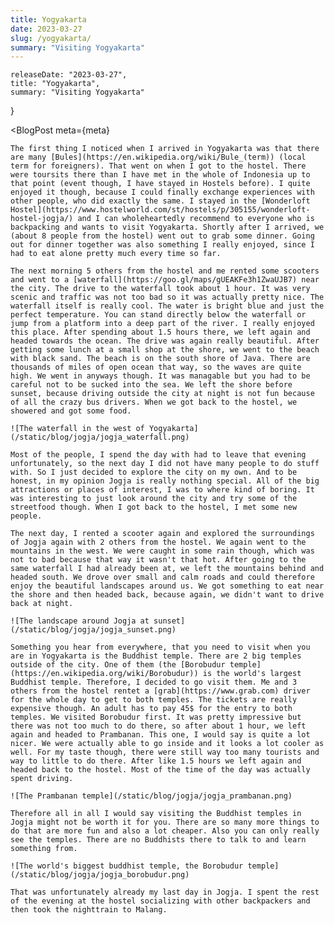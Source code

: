 ```yaml
---
title: Yogyakarta
date: 2023-03-27
slug: /yogyakarta/
summary: "Visiting Yogyakarta"
---
```



    releaseDate: "2023-03-27",
    title: "Yogyakarta",
    summary: "Visiting Yogyakarta"
}

<BlogPost 
    meta={meta}
>

    The first thing I noticed when I arrived in Yogyakarta was that there are many [Bules](https://en.wikipedia.org/wiki/Bule_(term)) (local term for foreigners). That went on when I got to the hostel. There were toursits there than I have met in the whole of Indonesia up to that point (event though, I have stayed in Hostels before). I quite enjoyed it though, because I could finally exchange experiences with other people, who did exactly the same. I stayed in the [Wonderloft Hostel](https://www.hostelworld.com/st/hostels/p/305155/wonderloft-hostel-jogja/) and I can wholeheartedly recommend to everyone who is backpacking and wants to visit Yogyakarta. Shortly after I arrived, we (about 8 people from the hostel) went out to grab some dinner. Going out for dinner together was also something I really enjoyed, since I had to eat alone pretty much every time so far.

    The next morning 5 others from the hostel and me rented some scooters and went to a [waterfall](https://goo.gl/maps/gUEAKFe3h1ZwaUJB7) near the city. The drive to the waterfall took about 1 hour. It was very scenic and traffic was not too bad so it was actually pretty nice. The waterfall itself is really cool. The water is bright blue and just the perfect temperature. You can stand directly below the waterfall or jump from a platform into a deep part of the river. I really enjoyed this place. After spending about 1.5 hours there, we left again and headed towards the ocean. The drive was again really beautiful. After getting some lunch at a small shop at the shore, we went to the beach with black sand. The beach is on the south shore of Java. There are thousands of miles of open ocean that way, so the waves are quite high. We went in anyways though. It was managable but you had to be careful not to be sucked into the sea. We left the shore before sunset, because driving outside the city at night is not fun because of all the crazy bus drivers. When we got back to the hostel, we showered and got some food. 

    ![The waterfall in the west of Yogyakarta](/static/blog/jogja/jogja_waterfall.png)

    Most of the people, I spend the day with had to leave that evening unfortunately, so the next day I did not have many people to do stuff with. So I just decided to explore the city on my own. And to be honest, in my opinion Jogja is really nothing special. All of the big attractions or places of interest, I was to where kind of boring. It was interesting to just look around the city and try some of the streetfood though. When I got back to the hostel, I met some new people. 

    The next day, I rented a scooter again and explored the surroundings of Jogja again with 2 others from the hostel. We again went to the mountains in the west. We were caught in some rain though, which was not to bad because that way it wasn't that hot. After going to the same waterfall I had already been at, we left the mountains behind and headed south. We drove over small and calm roads and could therefore enjoy the beautiful landscapes around us. We got something to eat near the shore and then headed back, because again, we didn't want to drive back at night. 

    ![The landscape around Jogja at sunset](/static/blog/jogja/jogja_sunset.png)

    Something you hear from everywhere, that you need to visit when you are in Yogyakarta is the Buddhist temple. There are 2 big temples outside of the city. One of them (the [Borobudur temple](https://en.wikipedia.org/wiki/Borobudur)) is the world's largest Buddhist temple. Therefore, I decided to go visit them. Me and 3 others from the hostel rentet a [grab](https://www.grab.com) driver for the whole day to get to both temples. The tickets are really expensive though. An adult has to pay 45$ for the entry to both temples. We visited Borobudur first. It was pretty impressive but there was not too much to do there, so after about 1 hour, we left again and headed to Prambanan. This one, I would say is quite a lot nicer. We were actually able to go inside and it looks a lot cooler as well. For my taste though, there were still way too many tourists and way to little to do there. After like 1.5 hours we left again and headed back to the hostel. Most of the time of the day was actually spent driving. 
    
    ![The Prambanan temple](/static/blog/jogja/jogja_prambanan.png)

    Therefore all in all I would say visiting the Buddhist temples in Jogja might not be worth it for you. There are so many more things to do that are more fun and also a lot cheaper. Also you can only really see the temples. There are no Buddhists there to talk to and learn something from. 

    ![The world's biggest buddhist temple, the Borobudur temple](/static/blog/jogja/jogja_borobudur.png)

    That was unfortunately already my last day in Jogja. I spent the rest of the evening at the hostel socializing with other backpackers and then took the nighttrain to Malang.

</BlogPost>